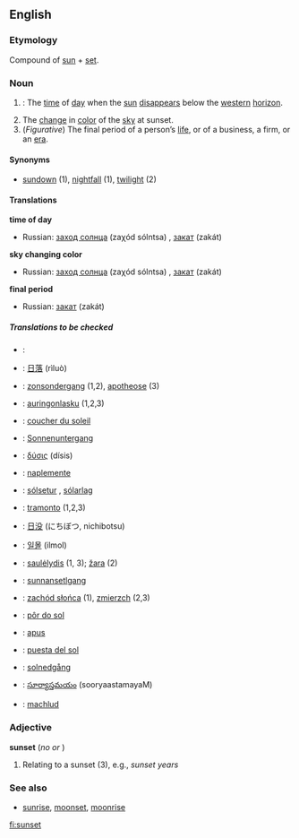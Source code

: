 ==English==

===Etymology===
Compound of [[sun]] + [[set]].

===Noun===
{{en-noun-reg}}

# {{time}}: The [[time]] of [[day]] when the [[sun]] [[disappear]]s below the [[western]] [[horizon]].
# The [[change]] in [[color]] of the [[sky]] at sunset.
# (''Figurative'') The final period of a person’s [[life]], or of a business, a firm, or an [[era]].

====Synonyms====
*[[sundown]] (1), [[nightfall]] (1), [[twilight]] (2)

====Translations====
'''time of day'''
{{top}}
{{mid}}
*Russian: [[заход солнца]] (zaχód sólntsa) {{m}}, [[закат]] (zakát) {{m}}
{{bottom}}

'''sky changing color'''
{{top}}
{{mid}}
*Russian: [[заход солнца]] (zaχód sólntsa) {{m}}, [[закат]] (zakát) {{m}}
{{bottom}}

'''final period'''
{{top}}
{{mid}}
*Russian: [[закат]] (zakát) {{m}}
{{bottom}}

=====Translations to be checked=====
{{checktrans}}
{{top}}
*{{ttbc|Arabic}}: {{ARchar|[[غروب الشمس]]}} {{Unicode|(ğurú:b aš-šams)}} {{m}}
*{{ttbc|Chinese}}: [[日落]] (rìluò)
*{{ttbc|Dutch}}: [[zonsondergang]] {{m}} (1,2), [[apotheose]] {{f}} (3)
*{{ttbc|Finnish}}: [[auringonlasku]] (1,2,3)
*{{ttbc|French}}: [[coucher du soleil]] {{m}}
*{{ttbc|German}}: [[Sonnenuntergang]] {{m}}
*{{ttbc|Greek}}: [[δύσις]] (dísis) {{f}}
*{{ttbc|Hungarian}}: [[naplemente]]
*{{ttbc|Icelandic}}: [[sólsetur]] {{n}}, [[sólarlag]] {{n}}
*{{ttbc|Italian}}: [[tramonto]] {{m}} (1,2,3)
*{{ttbc|Japanese}}: [[日没]] (にちぼつ, nichibotsu)
{{mid}}
*{{ttbc|Korean}}: [[일몰]] (ilmol)
*{{ttbc|Lithuanian}}: [[saulėlydis]] {{m}} (1, 3); [[žara]] {{f}} (2)
*{{ttbc|Old English}}: [[sunnansetlgang]] {{m}}
*{{ttbc|Polish}}: [[zachód słońca]] {{m}} (1), [[zmierzch]] {{m}} (2,3) 
*{{ttbc|Portuguese}}: [[pôr do sol]] {{m}}
*{{ttbc|Romanian}}: [[apus]] {{n}}
*{{ttbc|Spanish}}: [[puesta del sol]] {{f}}
*{{ttbc|Swedish}}: [[solnedgång]]
*{{ttbc|Telugu}}: [[సూర్యాస్తమయం]] (sooryaastamayaM)
*{{ttbc|Welsh}}: [[machlud]]
{{bottom}}

===Adjective===
'''sunset'''  (''no'' {{compar}} ''or'' {{superl}})

# Relating to a sunset (3), e.g., ''sunset years''

===See also===
*[[sunrise]], [[moonset]], [[moonrise]]

[[fi:sunset]]